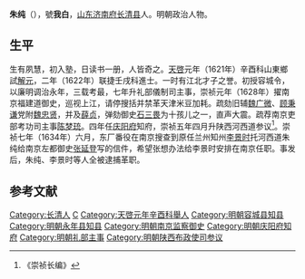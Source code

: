'''朱纯'''（{{bd|？||？||}}），號'''我白'''，[[山东|山东]][[济南府|济南府]][[长清县|长清县]]人。明朝政治人物。

==生平==
生有夙慧，初入塾，日读书一册，人皆奇之。[[天啓|天啓]]元年（1621年）辛酉科山東鄉試[[解元|解元]]，二年（1622年）联捷壬戌科進士。一时有江北才子之誉。初授容城令，以廉明调治永年，三载考最，七年升礼部儀制司主事，崇祯元年（1628年）擢南京福建道御史，巡视上江，请停搜括并禁革天津米豆加耗。疏劾旧辅[[魏广微|魏广微]]、[[顾秉谦|顾秉谦]]党附[[魏忠贤|魏忠贤]]，并及[[薛贞|薛贞]]，弹劾御史[[石三畏|石三畏]]为十孩儿之一，直声大震。疏荐南京吏部考功司主事[[陈梦珫|陈梦珫]]。四年任[[庆阳府|庆阳府]]知府，崇祯五年四月升陕西河西道参议<ref>《崇祯长编》</ref>。崇祯七年（1634年）六月，东厂番役在南京搜查到原任兰州知州[[李景时|李景时]]托河西道朱纯给南京左都御史[[张延登|张延登]]写的信件，希望张想办法给李景时安排在南京任职。事发后，朱纯、李景时等人全被逮捕革职。

==参考文献==
{{reflist}}

{{天啓二年壬戌科殿試金榜}}

{{Authority control}}

{{DEFAULTSORT:}}
[[Category:长清人|Category:长清人]]
[[Category:朱姓|C]]
[[Category:天啓元年辛酉科舉人|Category:天啓元年辛酉科舉人]]
[[Category:明朝容城县知县|Category:明朝容城县知县]]
[[Category:明朝永年县知县|Category:明朝永年县知县]]
[[Category:明朝南京监察御史|Category:明朝南京监察御史]]
[[Category:明朝庆阳府知府|Category:明朝庆阳府知府]]
[[Category:明朝礼部主事|Category:明朝礼部主事]]
[[Category:明朝陕西布政使司参议|Category:明朝陕西布政使司参议]]


{{明朝官员小作品}}